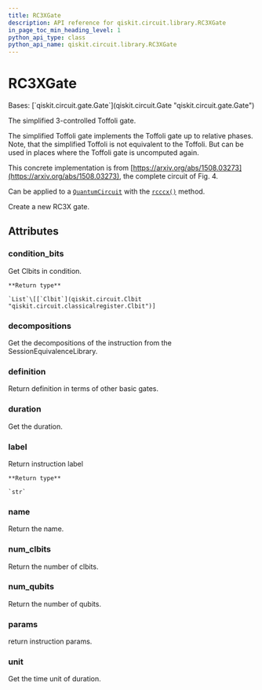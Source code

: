 ```yaml
---
title: RC3XGate
description: API reference for qiskit.circuit.library.RC3XGate
in_page_toc_min_heading_level: 1
python_api_type: class
python_api_name: qiskit.circuit.library.RC3XGate
---
```


# RC3XGate

<Class id="qiskit.circuit.library.RC3XGate" isDedicatedPage={true} github="https://github.com/qiskit/qiskit/tree/stable/0.21/qiskit/circuit/library/standard_gates/x.py" signature="RC3XGate(label=None)" modifiers="class">
  Bases: [`qiskit.circuit.gate.Gate`](qiskit.circuit.Gate "qiskit.circuit.gate.Gate")

  The simplified 3-controlled Toffoli gate.

  The simplified Toffoli gate implements the Toffoli gate up to relative phases. Note, that the simplified Toffoli is not equivalent to the Toffoli. But can be used in places where the Toffoli gate is uncomputed again.

  This concrete implementation is from [https://arxiv.org/abs/1508.03273](https://arxiv.org/abs/1508.03273), the complete circuit of Fig. 4.

  Can be applied to a [`QuantumCircuit`](qiskit.circuit.QuantumCircuit "qiskit.circuit.QuantumCircuit") with the [`rcccx()`](qiskit.circuit.QuantumCircuit#rcccx "qiskit.circuit.QuantumCircuit.rcccx") method.

  Create a new RC3X gate.

  ## Attributes

  ### condition\_bits

  <Attribute id="qiskit.circuit.library.RC3XGate.condition_bits">
    Get Clbits in condition.

    **Return type**

    `List`\[[`Clbit`](qiskit.circuit.Clbit "qiskit.circuit.classicalregister.Clbit")]
  </Attribute>

  ### decompositions

  <Attribute id="qiskit.circuit.library.RC3XGate.decompositions">
    Get the decompositions of the instruction from the SessionEquivalenceLibrary.
  </Attribute>

  ### definition

  <Attribute id="qiskit.circuit.library.RC3XGate.definition">
    Return definition in terms of other basic gates.
  </Attribute>

  ### duration

  <Attribute id="qiskit.circuit.library.RC3XGate.duration">
    Get the duration.
  </Attribute>

  ### label

  <Attribute id="qiskit.circuit.library.RC3XGate.label">
    Return instruction label

    **Return type**

    `str`
  </Attribute>

  ### name

  <Attribute id="qiskit.circuit.library.RC3XGate.name">
    Return the name.
  </Attribute>

  ### num\_clbits

  <Attribute id="qiskit.circuit.library.RC3XGate.num_clbits">
    Return the number of clbits.
  </Attribute>

  ### num\_qubits

  <Attribute id="qiskit.circuit.library.RC3XGate.num_qubits">
    Return the number of qubits.
  </Attribute>

  ### params

  <Attribute id="qiskit.circuit.library.RC3XGate.params">
    return instruction params.
  </Attribute>

  ### unit

  <Attribute id="qiskit.circuit.library.RC3XGate.unit">
    Get the time unit of duration.
  </Attribute>
</Class>

